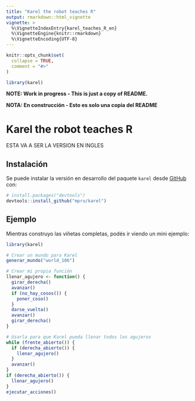 ```yaml
---
title: "Karel the robot teaches R"
output: rmarkdown::html_vignette
vignette: >
  %\VignetteIndexEntry{karel_teaches_R_en}
  %\VignetteEngine{knitr::rmarkdown}
  %\VignetteEncoding{UTF-8}
---
```


```r
knitr::opts_chunk$set(
  collapse = TRUE,
  comment = "#>"
)
```

```r
library(karel)
```

**NOTE: Work in progress - This is just a copy of README.**

**NOTA: En construcción - Esto es solo una copia del README**

# Karel the robot teaches R

<!-- badges: start -->
<!-- badges: end -->

ESTA VA A SER LA VERSION EN INGLES

## Instalación

<!-- 
You can install the released version of karel from [CRAN](https://CRAN.R-project.org) with:

``` r
install.packages("karel")
```
-->

Se puede instalar la versión en desarrollo del paquete `karel` desde [GitHub](https://github.com/mpru/karel) con:

``` r
# install.packages("devtools")
devtools::install_github("mpru/karel")
```
## Ejemplo

Mientras construyo las viñetas completas, podés ir viendo un mini ejemplo: 

```r
library(karel)

# Crear un mundo para Karel
generar_mundo("world_106")

# Crear mi propia función
llenar_agujero <- function() {
  girar_derecha()
  avanzar()
  if (no_hay_cosos()) {
    poner_coso()
  }
  darse_vuelta()
  avanzar()
  girar_derecha()
}

# Usarla para que Karel pueda llenar todos los agujeros
while (frente_abierto()) {
  if (derecha_abierto()) {
    llenar_agujero()
  }
  avanzar()
}
if (derecha_abierto()) {
  llenar_agujero()
}
ejecutar_acciones()
```
